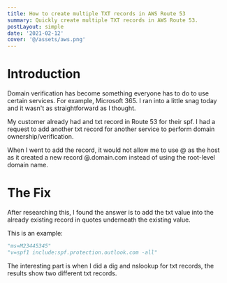 ```yaml
---
title: How to create multiple TXT records in AWS Route 53
summary: Quickly create multiple TXT records in AWS Route 53.
postLayout: simple
date: '2021-02-12'
cover: '@/assets/aws.png'
---
```


# Introduction

Domain verification has become something everyone has to do to use certain services. For example, Microsoft 365. I ran into a little snag today and it wasn't as straightforward as I thought.

My customer already had and txt record in Route 53 for their spf. I had a request to add another txt record for another service to perform domain ownership/verification.

When I went to add the record, it would not allow me to use @ as the host as it created a new record @.domain.com instead of using the root-level domain name.

# The Fix
After researching this, I found the answer is to add the txt value into the already existing record in quotes underneath the existing value.

This is an example:

```python
"ms=M23445345"
"v=spf1 include:spf.protection.outlook.com -all"
```

The interesting part is when I did a dig and nslookup for txt records, the results show two different txt records.